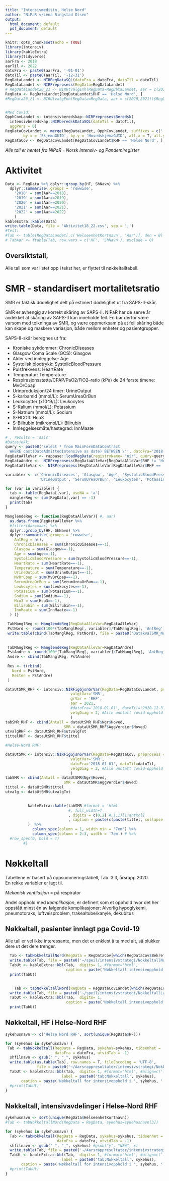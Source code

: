 ```yaml
---
title: "Intensivmedisin, Helse Nord"
author: "NiPaR v/Lena Ringstad Olsen"
output:
  html_document: default
  pdf_document: default
---
```


```r
knitr::opts_chunk$set(echo = TRUE)
library(intensiv)
library(kableExtra)
library(tidyverse)
aarFra <- 2018
aarTil <- 2022
datoFra <- paste0(aarFra, '-01-01')
datoTil <- paste0(aarTil, '-12-31')
RegDataLandet <- NIRRegDataSQL(datoFra = datoFra, datoTil = datoTil)
RegDataLandet <- NIRPreprosess(RegData=RegDataLandet)
# RegDataLandet20_21 <- NIRUtvalgEnh(RegData=RegDataLandet, aar = c(2020,2021))$RegData
RegData <- RegDataLandet[RegDataLandet$RHF == 'Helse Nord', ]
#RegData20_21 <- NIRUtvalgEnh(RegData=RegData, aar = c(2020,2021))$RegData


#Med Covid:
OpphCovLandet <- intensivberedskap::NIRPreprosessBeredsk(
  intensivberedskap::NIRberedskDataSQL(datoTil = datoTil), 
  aggPers = 0)
RegDataCovLandet <- merge(RegDataLandet, OpphCovLandet, suffixes = c('','Cov'),
        by.x = 'SkjemaGUID', by.y = 'HovedskjemaGUID', all.x = T, all.y=F)
RegDataCov <- RegDataCovLandet[RegDataCovLandet$RHF == 'Helse Nord', ]

```

*Alle tall er hentet fra NiPaR - Norsk Intensiv- og Pandemiregister*\

# Aktivitet

```r
Data <- RegData %>% dplyr::group_by(HF, ShNavn) %>%
  dplyr::summarise(.groups = 'rowwise',
    '2018' = sum(Aar==2018),
    '2019' = sum(Aar==2019),
    '2020' = sum(Aar==2020),
    '2021' = sum(Aar==2021),
    '2022' = sum(Aar==2022)
    )
kableExtra::kable(Data)
write.table(Data, file = 'Aktivitet18_22.csv', sep = ';')
#Test: 
#Tab <- table(RegDataLandet[,c('HelseenhetKortnavn', 'Aar')], dnn = 0)
# TabAar <- ftable(Tab, row.vars = c('HF', 'ShNavn'), exclude = 0)


```

## Oversiktstall,

Alle tall som var listet opp i tekst her, er flyttet til nøkkeltalltabell.



# SMR - standardisert mortalitetsratio 

SMR er faktisk dødelighet delt på estimert dødelighet ut fra SAPS-II-skår.

SMR er avhengig av korrekt skåring av SAPS-II. NIPaR har de senre år avdekket at skåring av SAPS-II kan inneholde feil. En bør derfor være varsom med tolkninga av SMR, og være oppmerksam på at feil skåring både kan skape og maskere variasjon, både mellom enheter og pasientgrupper.

SAPS-II-skår beregnes ut fra:

-   Kroniske sykdommer: ChronicDiseases
-   Glasgow Coma Scale (GCS): Glasgow
-   Alder ved innleggelse: Age
-   Systolisk blodtrykk: SystolicBloodPressure
-   Pulsfrekvens: HeartRate
-   Temperatur: Temperature
-   Respirasjonsstøtte/CPAP/PaO2/FiO2--ratio (kPa) de 24 første timene: MvOrCpap
-   Urinproduksjon/24 timer: UrineOutput
-   S-karbamid (mmol/L): SerumUreaOrBun
-   Leukocytter (x10\^9/L): Leukocytes
-   S-Kalium (mmol/L): Potassium
-   S-Natrium (mmol/L): Sodium
-   S-HCO3: Hco3
-   S-Bilirubin (mikromol/L): Bilirubin
-   Innleggelsesmåte/hastegrad: InnMaate


```r
# , results = 'asis'
#Datasjekk:
query <- paste0('select * from MainFormDataContract
  WHERE cast(DateAdmittedIntensive as date) BETWEEN \'', datoFra='2018-01-01', '\' AND \'', datoTil=datoTil, '\'')
RegDataAlleVar <- rapbase::loadRegData(registryName= "nir", query=query, dbType="mysql")
RegDataAndre <-  NIRPreprosess(RegDataAlleVar[RegDataAlleVar$RHF != 'Helse Nord', ])
RegDataAlleVar <-  NIRPreprosess(RegDataAlleVar[RegDataAlleVar$RHF == 'Helse Nord', ])

variabler <- c('ChronicDiseases', 'Glasgow', 'Age', 'SystolicBloodPressure', 'HeartRate', 'Temperature', 'MvOrCpap', 
               'UrineOutput', 'SerumUreaOrBun', 'Leukocytes', 'Potassium', 'Sodium', 'Hco3', 'Bilirubin', 'InnMaate')

for (var in variabler) {
  tab <- table(RegData[,var], useNA = 'a')
  manglerReg <- sum(RegData[,var] == -1)
  print(tab)
}

ManglendeReg <- function(RegDataAlleVar){ #, aar)
  as.data.frame(RegDataAlleVar %>% 
  #filter(Aar==aar) %>% 
  dplyr::group_by(HF, ShNavn) %>%
  dplyr::summarise(.groups = 'rowwise',
    AntReg = n(),
    ChronicDiseases = sum(ChronicDiseases==-1),
    Glasgow = sum(Glasgow==-1),
    Age = sum(Age==-1),
    SystolicBloodPressure = sum(SystolicBloodPressure==-1),
    HeartRate = sum(HeartRate==-1),
    Temperature = sum(Temperature==-1),
    UrineOutput = sum(UrineOutput==-1),
    MvOrCpap = sum(MvOrCpap==-1),
    SerumUreaOrBun = sum(SerumUreaOrBun==-1),
    Leukocytes = sum(Leukocytes==-1),
    Potassium = sum(Potassium==-1),
    Sodium = sum(Sodium==-1),
    Hco3 = sum(Hco3==-1),
    Bilirubin = sum(Bilirubin==-1),
    InnMaate = sum(InnMaate==-1)
  ) )}

 TabManglReg <- ManglendeReg(RegDataAlleVar=RegDataAlleVar)
 PstNord <- round(100*(TabManglReg[, variabler]/TabManglReg[, 'AntReg']), 1)
 write.table(cbind(TabManglReg, PstNord), file = paste0('DatakvalSMR_Nord.csv'), sep = ';')
 
 
 TabManglReg <- ManglendeReg(RegDataAlleVar=RegDataAndre)
 PstAndre <- round(100*(TabManglReg[, variabler]/TabManglReg[, 'AntReg']), 1)
 Andre <- cbind(TabManglReg, PstAndre)
 
 Res <- t(rbind(
   Nord = PstNord,
   Resten = PstAndre)
 )
```


```r

dataUtSMR_RHF <- intensiv::NIRFigGjsnGrVar(RegData=RegDataCovLandet, preprosess = 0,
                             valgtVar='SMR',
                             grVar = 'RHF',
                             aar = 2021,
                             #datoFra='2018-01-01', datoTil='2020-12-31',
                             velgDiag = 2, #Alle unntatt covid-opphold
                             )
tabSMR_RHF <- cbind(Antall = dataUtSMR_RHF$Ngr$Hoved,
                          SMR = dataUtSMR_RHF$AggVerdier$Hoved)
utvalgRHF <- dataUtSMR_RHF$utvalgTxt
tittelRHF <- dataUtSMR_RHF$tittel

#Helse-Nord RHF:

dataUtSMR <- intensiv::NIRFigGjsnGrVar(RegData=RegDataCov, preprosess = 0,
                             valgtVar='SMR',
                             datoFra='2018-01-01', datoTil=datoTil,
                             velgDiag = 2, #Alle unntatt covid-opphold
                             )
tabSMR <- cbind(Antall = dataUtSMR$Ngr$Hoved,
                          SMR = dataUtSMR$AggVerdier$Hoved)
tittel <- dataUtSMR$tittel
utvalg <- dataUtSMR$utvalgTxt
        
```


```r
         
          kableExtra::kable(tabSMR #format = 'html'
                            #, full_width=T
                            , digits = c(0,2) #,1,1)[1:antKol]
                            , caption = paste(c(paste(tittel, collapse = ' '), utvalg), collapse = ', ')
          )  %>%
            column_spec(column = 1, width_min = '7em') %>%
            column_spec(column = 2:3, width = '7em') # %>%
  #row_spec(0, bold = T)
        #}
```
\clearpage
\newpage



# Nøkkeltall

Tabellene er basert på oppsummeringstabell, Tab. 3.3, årsrapp 2020.\
En rekke variabler er lagt til.

*Mekanisk ventilasjon* = på respirator

Andel opphold med *komplikasjon*, er definert som et opphold hvor det her oppstått minst én av følgende komplikasjoner: Alvorlig hypoglykemi, pneumotoraks, luftveisproblem, trakealtube/kanyle, dekubitus








## Nøkkeltall, pasienter innlagt pga Covid-19

Alle tall er vel ikke interessante, men det er enklest å ta med alt, så plukker dere ut det dere trenger.



```r

  Tab <- tabNokkeltallNord(RegData = RegDataCov[which(RegDataCov$Bekreftet==1),]) 
  write.table(Tab, file = paste0('~/speil/intensivstrategi/NokkeltallNordCov.csv'), sep = ';')
  TabUt <- kableExtra::kbl(Tab,  digits= 1, #format='html', 
                           caption = paste('Nøkkeltall intensivopphold, Covid-pasienter i Helse Nord'))
  print(TabUt)
  
```



```r
  
    Tab <- tabNokkeltallNord(RegData = RegDataCovLandet[which(RegDataCovLandet$Bekreftet==1),])
  write.table(Tab, file = paste0('~/speil/intensivstrategi/NokkeltallLandetCov.csv'), sep = ';')
  TabUt <- kableExtra::kbl(Tab,  digits= 1, 
                           caption = paste('Nøkkeltall intensivopphold, Covid-pasienter hele landet'))
  print(TabUt)

```


\newpage


## Nøkkeltall, HF i Helse-Nord RHF

```r

sykehusnavn <- c('Helse Nord RHF', sort(unique(RegData$HF)))

for (sykehus in sykehusnavn) {
 Tab <- tabNokkeltall(RegData = RegData, sykehus=sykehus, tidsenhet = 'Aar', 
                      datoFra = datoFra, utvidTab = -1)
  shfilnavn <- gsub(" ", "_", sykehus)  
  write.table(as.table(Tab), row.names = T, fileEncoding = 'UTF-8',
              file = paste0('~/Aarsrappresultater/intensivstrategi/Nokkeltall22_', shfilnavn, '.csv'), sep = ';')
  TabUt <- kableExtra::kbl(Tab,  digits= 1, #format='html', #align=c('l', rep('r', ncol(tabNokkeltall))), #row.names=F,
                         label = paste0('tab:Nokkeltall', sykehus),
       caption = paste('Nøkkeltall for intensivopphold i ', sykehus, ':'))
  #print(TabUt)
}

```

\newpage

## Nøkkeltall, intensivavdelinger i Helse-Nord RHF

```r

sykehusnavn <- sort(unique(RegData$HelseenhetKortnavn))
#Tab <- tabNokkeltallNord(RegData = RegData, sykehus=sykehusnavn[3])

for (sykehus in sykehusnavn) {
  Tab <- tabNokkeltall(RegData = RegData, sykehus=sykehus, tidsenhet = 'Aar', 
                       datoFra = datoFra, utvidTab = -1)
  shfilnavn <- gsub(" ", "_", sykehus) #gsub("y", "NEW", x) 
  write.table(Tab, file = paste0('~/Aarsrappresultater/intensivstrategi/Nokkeltall, ', shfilnavn, '.csv'), sep = ';')
  TabUt <- kableExtra::kbl(Tab,  digits= 1, #format='html', #align=c('l', rep('r', ncol(tabNokkeltall))), #row.names=F,
                         label = paste0('tab:Nokkeltall', sykehus),
       caption = paste('Nøkkeltall for intensivopphold i ', sykehus, ':'))
  #print(TabUt)
}

```
